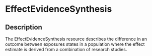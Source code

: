 # EffectEvidenceSynthesis
 ## Description 
 The EffectEvidenceSynthesis resource describes the difference in an outcome between exposures states in a population where the effect estimate is derived from a combination of research studies.